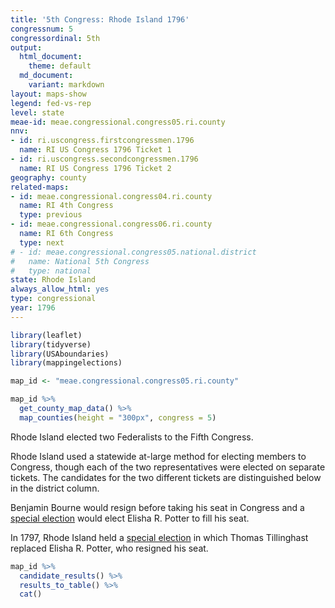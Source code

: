 ```yaml
---
title: '5th Congress: Rhode Island 1796'
congressnum: 5
congressordinal: 5th
output:
  html_document:
    theme: default
  md_document:
    variant: markdown
layout: maps-show
legend: fed-vs-rep
level: state
meae-id: meae.congressional.congress05.ri.county
nnv:
- id: ri.uscongress.firstcongressmen.1796
  name: RI US Congress 1796 Ticket 1
- id: ri.uscongress.secondcongressmen.1796
  name: RI US Congress 1796 Ticket 2
geography: county
related-maps:
- id: meae.congressional.congress04.ri.county
  name: RI 4th Congress
  type: previous
- id: meae.congressional.congress06.ri.county
  name: RI 6th Congress
  type: next
# - id: meae.congressional.congress05.national.district
#   name: National 5th Congress
#   type: national
state: Rhode Island
always_allow_html: yes
type: congressional
year: 1796
---
```


```r
library(leaflet)
library(tidyverse)
library(USAboundaries)
library(mappingelections)

map_id <- "meae.congressional.congress05.ri.county"
```

<div class="map">

```r
map_id %>%
  get_county_map_data() %>% 
  map_counties(height = "300px", congress = 5)
```

</div>

Rhode Island elected two Federalists to the Fifth Congress. 

Rhode Island used a statewide at-large method for electing members to Congress, though each of the two representatives were elected on separate tickets. The candidates for the two different tickets are distinguished below in the district column.

Benjamin Bourne would resign before taking his seat in Congress and a [special election](https://elections.lib.tufts.edu/catalog/tufts:ri.uscongress.specialelection.1796) would elect Elisha R. Potter to fill his seat.

In 1797, Rhode Island held a [special election](https://elections.lib.tufts.edu/catalog/tufts:ri.uscongress1.1797) in which Thomas Tillinghast replaced Elisha R. Potter, who resigned his seat.

<div class="results-table">

```r
map_id %>%
  candidate_results() %>%
  results_to_table() %>%
  cat()
```

</div>
